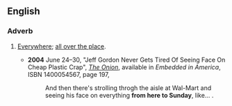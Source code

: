 ==English==

===Adverb===
{{en-adv|-}}
# {{lb|en|idiomatic}} [[everywhere|Everywhere]]; [[all over the place]].
#* '''2004''' June 24–30, "Jeff Gordon Never Gets Tired Of<!--sic capital O--> Seeing Face On<!--sic capital O--> Cheap Plastic Crap", ''[[w:The Onion|The Onion]]'', available in ''Embedded in America'', ISBN 1400054567, page 197,
#*: And then there's strolling throgh the aisle at Wal-Mart and seeing his face on everything '''from here to Sunday''', like...&nbsp;.